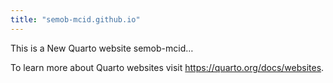 ```yaml
---
title: "semob-mcid.github.io"
---
```


This is a New Quarto website semob-mcid...

To learn more about Quarto websites visit <https://quarto.org/docs/websites>.
